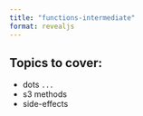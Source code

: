 ```yaml
---
title: "functions-intermediate"
format: revealjs
---
```


## Topics to cover:

- dots `...`
- s3 methods
- side-effects